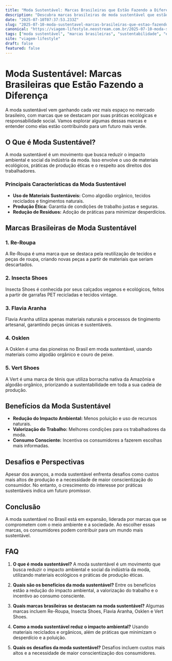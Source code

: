 ```yaml
---
title: "Moda Sustentável: Marcas Brasileiras que Estão Fazendo a Diferença"
description: "Descubra marcas brasileiras de moda sustentável que estão se destacando e contribuindo para um futuro mais verde e consciente."
date: "2025-07-10T07:37:53.233Z"
slug: "2025-07-10-moda-sustentavel-marcas-brasileiras-que-estao-fazendo-a-diferenca"
canonical: "https://viagem-lifestyle.neostream.com.br/2025-07-10-moda-sustentavel-marcas-brasileiras-que-estao-fazendo-a-diferenca"
tags: ["moda sustentável", "marcas brasileiras", "sustentabilidade", "estilo", "ecofriendly"]
site: "viagem-lifestyle"
draft: false
featured: false
---
```


# Moda Sustentável: Marcas Brasileiras que Estão Fazendo a Diferença

A moda sustentável vem ganhando cada vez mais espaço no mercado brasileiro, com marcas que se destacam por suas práticas ecológicas e responsabilidade social. Vamos explorar algumas dessas marcas e entender como elas estão contribuindo para um futuro mais verde.

## O Que é Moda Sustentável?

A moda sustentável é um movimento que busca reduzir o impacto ambiental e social da indústria da moda. Isso envolve o uso de materiais ecológicos, práticas de produção éticas e o respeito aos direitos dos trabalhadores.

### Principais Características da Moda Sustentável
- **Uso de Materiais Sustentáveis:** Como algodão orgânico, tecidos reciclados e tingimentos naturais.
- **Produção Ética:** Garantia de condições de trabalho justas e seguras.
- **Redução de Resíduos:** Adoção de práticas para minimizar desperdícios.

## Marcas Brasileiras de Moda Sustentável

### 1. Re-Roupa
A Re-Roupa é uma marca que se destaca pela reutilização de tecidos e peças de roupa, criando novas peças a partir de materiais que seriam descartados.

### 2. Insecta Shoes
Insecta Shoes é conhecida por seus calçados veganos e ecológicos, feitos a partir de garrafas PET recicladas e tecidos vintage.

### 3. Flavia Aranha
Flavia Aranha utiliza apenas materiais naturais e processos de tingimento artesanal, garantindo peças únicas e sustentáveis.

### 4. Osklen
A Osklen é uma das pioneiras no Brasil em moda sustentável, usando materiais como algodão orgânico e couro de peixe.

### 5. Vert Shoes
A Vert é uma marca de tênis que utiliza borracha nativa da Amazônia e algodão orgânico, priorizando a sustentabilidade em toda a sua cadeia de produção.

## Benefícios da Moda Sustentável
- **Redução do Impacto Ambiental:** Menos poluição e uso de recursos naturais.
- **Valorização do Trabalho:** Melhores condições para os trabalhadores da moda.
- **Consumo Consciente:** Incentiva os consumidores a fazerem escolhas mais informadas.

## Desafios e Perspectivas
Apesar dos avanços, a moda sustentável enfrenta desafios como custos mais altos de produção e a necessidade de maior conscientização do consumidor. No entanto, o crescimento do interesse por práticas sustentáveis indica um futuro promissor.

## Conclusão
A moda sustentável no Brasil está em expansão, liderada por marcas que se comprometem com o meio ambiente e a sociedade. Ao escolher essas marcas, os consumidores podem contribuir para um mundo mais sustentável.

## FAQ

1. **O que é moda sustentável?**
A moda sustentável é um movimento que busca reduzir o impacto ambiental e social da indústria da moda, utilizando materiais ecológicos e práticas de produção éticas.

2. **Quais são os benefícios da moda sustentável?**
Entre os benefícios estão a redução do impacto ambiental, a valorização do trabalho e o incentivo ao consumo consciente.

3. **Quais marcas brasileiras se destacam na moda sustentável?**
Algumas marcas incluem Re-Roupa, Insecta Shoes, Flavia Aranha, Osklen e Vert Shoes.

4. **Como a moda sustentável reduz o impacto ambiental?**
Usando materiais reciclados e orgânicos, além de práticas que minimizam o desperdício e a poluição.

5. **Quais os desafios da moda sustentável?**
Desafios incluem custos mais altos e a necessidade de maior conscientização dos consumidores.